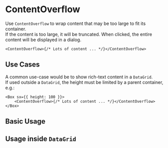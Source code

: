 
# ContentOverflow

Use `ContentOverflow` to wrap content that may be too large to fit its container. <br />
If the content is too large, it will be truncated. When clicked, the entire content will be displayed in a dialog.

```tsx
<ContentOverflow>{/* Lots of content ... */}</ContentOverflow>
```

## Use Cases

A common use-case would be to show rich-text content in a `DataGrid`. <br />
If used outside a `DataGrid`, the height must be limited by a parent container, e.g.:

```tsx
<Box sx={{ height: 100 }}>
    <ContentOverflow>{/* Lots of content ... */}</ContentOverflow>
</Box>
```

## Basic Usage

<Story path="ContentOverflow/BasicUsage" />

## Usage inside `DataGrid`

<Story path="ContentOverflow/DataGrid" />
